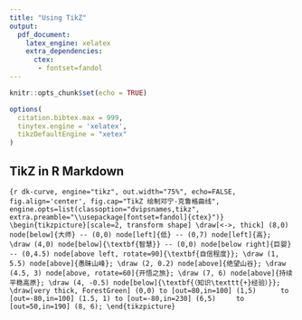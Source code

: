 ```yaml
---
title: "Using TikZ"
output: 
  pdf_document: 
    latex_engine: xelatex
    extra_dependencies:
      ctex:
       - fontset=fandol
---
```


```r
knitr::opts_chunk$set(echo = TRUE)

options(
  citation.bibtex.max = 999,
  tinytex.engine = 'xelatex',
  tikzDefaultEngine = "xetex"
)
```

## TikZ in R Markdown

```{r dk-curve, engine="tikz", out.width="75%", echo=FALSE, fig.align='center', fig.cap="TikZ 绘制邓宁-克鲁格曲线", engine.opts=list(classoption="dvipsnames,tikz", extra.preamble="\\usepackage[fontset=fandol]{ctex}")}
\begin{tikzpicture}[scale=2, transform shape]
\draw[<->, thick] (8,0) node[below]{大师} -- (0,0) node[left]{低} -- (0,7) node[left]{高};
\draw (4,0) node[below]{\textbf{智慧}} -- (0,0) node[below right]{巨婴} -- (0,4.5) node[above left, rotate=90]{\textbf{自信程度}};
\draw (1, 5.5) node[above]{愚昧山峰};
\draw (2, 0.2) node[above]{绝望山谷};
\draw (4.5, 3) node[above, rotate=60]{开悟之旅};
\draw (7, 6) node[above]{持续平稳高原};
\draw (4, -0.5) node[below]{\textbf{（知识\texttt{+}经验）}};
\draw[very thick, ForestGreen] (0,0) to [out=80,in=100] (1,5) 
    to [out=-80,in=100] (1.5, 1) to [out=-80,in=230] (6,5)
    to [out=50,in=190] (8, 6);
\end{tikzpicture}
```

